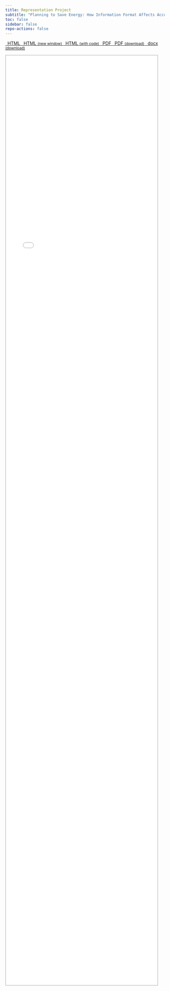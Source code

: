 ```yaml
---
title: Representation Project
subtitle: "Planning to Save Energy: How Information Format Affects Accuracy"
toc: false
sidebar: false
repo-actions: false
---
```


```{=html}
<p class="text-center">
  <a class="btn btn-success btn-sm mb-1" href="/manuscript/output/manuscript.html" target="manuscript">
  <i class="fa-solid fa-file-lines"></i> &ensp;HTML
  </a> 
  
  <a class="btn btn-success btn-sm mb-1" href="/manuscript/output/manuscript.html" target="_blank">
  <i class="fa-solid fa-arrow-up-right-from-square"></i>&ensp;HTML <small>(new window)</small>
  </a>

  <a class="btn btn-success btn-sm mb-1" href="/manuscript/output/manuscript-code.html" target="_blank">
   <i class="fa-solid fa-arrow-up-right-from-square"></i>&ensp;HTML <small>(with code)</small>
  </a>

  <a class="btn btn-danger btn-sm mb-1" href="/manuscript/output/rep_study.pdf" target="manuscript">
  <i class="fa-solid fa-file-pdf"></i>&ensp;PDF
  </a> 
  
  <a class="btn btn-danger btn-sm mb-1" target="_blank" href="/manuscript/output/rep_study.pdf">
  <i class="fa-solid fa-file-arrow-down"></i>&ensp;PDF <small>(download)</small>
  </a>

  <a class="btn btn-warning btn-sm mb-1" target="_blank" href="/manuscript/output/rs_manuscript_apa.docx">
  <i class="fa-solid fa-file-word"></i>&ensp;docx <small>(download)</small>
  </a>
  
  
</p>

<iframe src="/manuscript/output/manuscript.html" frameborder=".1" style="overflow:hidden;height:75%;width:95%;border:2px solid #ccc;" height="75%" width="98%" name="manuscript"></iframe>
```

